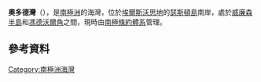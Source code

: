 '''奧多德灣'''（{{lang-en|O'Dowd Cove}}），是[[南極洲|南極洲]]的海灣，位於[[埃爾斯沃思地|埃爾斯沃思地]]的[[瑟斯頓島|瑟斯頓島]]南岸，處於[[威廉森半島|威廉森半島]]和[[馮德沃爾角|馮德沃爾角]]之間，現時由[[南極條約體系|南極條約體系]]管理。

==參考資料==
{{usgs-gazetteer}}

{{coord|72|30|S|98|55|W|display=title}}

{{Antarctica-geo-stub}}
[[Category:南極洲海灣|Category:南極洲海灣]]